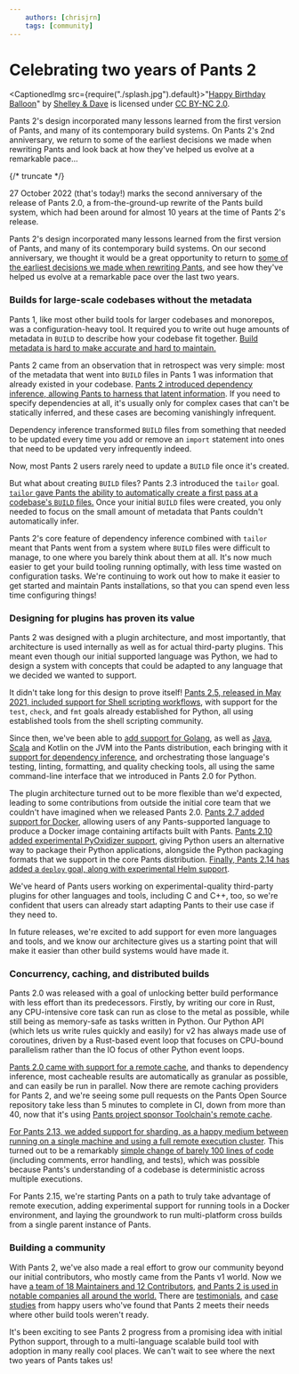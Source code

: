 ```yaml
---
    authors: [chrisjrn]
    tags: [community]
---
```


# Celebrating two years of Pants 2

<CaptionedImg src={require("./splash.jpg").default}>"[Happy Birthday Balloon](https://www.flickr.com/photos/93322500@N00/6077474404)" by [Shelley & Dave](https://www.flickr.com/photos/93322500@N00) is licensed under [CC BY-NC 2.0](https://creativecommons.org/licenses/by-nc/2.0/?ref=openverse).</CaptionedImg>

Pants 2's design incorporated many lessons learned from the first version of Pants, and many of its contemporary build systems. On Pants 2's 2nd anniversary, we return to some of the earliest decisions we made when rewriting Pants and look back at how they've helped us evolve at a remarkable pace…

{/* truncate */}

27 October 2022 (that's today!) marks the second anniversary of the release of Pants 2.0, a from-the-ground-up rewrite of the Pants build system, which had been around for almost 10 years at the time of Pants 2's release.

Pants 2's design incorporated many lessons learned from the first version of Pants, and many of its contemporary build systems. On our second anniversary, we thought it would be a great opportunity to return to [some of the earliest decisions we made when rewriting Pants](../2020-10-27-introducing-pants-v2/index.mdx), and see how they've helped us evolve at a remarkable pace over the last two years.

### Builds for large-scale codebases without the metadata

Pants 1, like most other build tools for larger codebases and monorepos, was a configuration-heavy tool. It required you to write out huge amounts of metadata in `BUILD` to describe how your codebase fit together. [Build metadata is hard to make accurate and hard to maintain.](../2021-11-18-pants-vs-bazel/index.mdx)

Pants 2 came from an observation that in retrospect was very simple: most of the metadata that went into `BUILD` files in Pants 1 was information that already existed in your codebase. [Pants 2 introduced dependency inference, allowing Pants to harness that latent information](../2022-10-27-why-dependency-inference/index.mdx). If you need to specify dependencies at all, it's usually only for complex cases that can't be statically inferred, and these cases are becoming vanishingly infrequent.

Dependency inference transformed `BUILD` files from something that needed to be updated every time you add or remove an `import` statement into ones that need to be updated very infrequently indeed.

Now, most Pants 2 users rarely need to update a `BUILD` file once it's created.

But what about creating `BUILD` files? Pants 2.3 introduced the `tailor` goal. [`tailor` gave Pants the ability to automatically create a first pass at a codebase's `BUILD` files.](../2021-03-19-tailoring-pants-to-your-codebase/index.mdx) Once your initial `BUILD` files were created, you only needed to focus on the small amount of metadata that Pants couldn't automatically infer.

Pants 2's core feature of dependency inference combined with `tailor` meant that Pants went from a system where `BUILD` files were difficult to manage, to one where you barely think about them at all. It's now much easier to get your build tooling running optimally, with less time wasted on configuration tasks. We're continuing to work out how to make it easier to get started and maintain Pants installations, so that you can spend even less time configuring things!

### Designing for plugins has proven its value

Pants 2 was designed with a plugin architecture, and most importantly, that architecture is used internally as well as for actual third-party plugins. This meant even though our initial supported language was Python, we had to design a system with concepts that could be adapted to any language that we decided we wanted to support.

It didn't take long for this design to prove itself! [Pants 2.5, released in May 2021, included support for Shell scripting workflows](../2021-05-20-introducing-pants-2-5/index.mdx), with support for the `test`, `check`, and `fmt` goals already established for Python, all using established tools from the shell scripting community.

Since then, we've been able to [add support for Golang](../2021-11-10-golang-support-pants-28/index.mdx), as well as [Java, Scala](../2022-01-12-pants-2-9/index.mdx) and Kotlin on the JVM into the Pants distribution, each bringing with it [support for dependency inference](../2021-11-22-automatically-unlocking-concurrent-builds-and-fine-grained-caching-on-the-jvm-with-dependency-inference/index.mdx), and orchestrating those language's testing, linting, formatting, and quality checking tools, all using the same command-line interface that we introduced in Pants 2.0 for Python.

The plugin architecture turned out to be more flexible than we'd expected, leading to some contributions from outside the initial core team that we couldn't have imagined when we released Pants 2.0. [Pants 2.7 added support for Docker](../2021-09-28-docker-support/index.mdx), allowing users of any Pants-supported language to produce a Docker image containing artifacts built with Pants. [Pants 2.10 added experimental PyOxidizer support](../2022-02-18-packaging-python-with-the-pyoxidizer-pants-plugin/index.mdx), giving Python users an alternative way to package their Python applications, alongside the Python packaging formats that we support in the core Pants distribution. [Finally, Pants 2.14 has added a `deploy` goal, along with experimental Helm support](../2022-10-26-pants-2-14/index.mdx).

We've heard of Pants users working on experimental-quality third-party plugins for other languages and tools, including C and C++, too, so we're confident that users can already start adapting Pants to their use case if they need to.

In future releases, we're excited to add support for even more languages and tools, and we know our architecture gives us a starting point that will make it easier than other build systems would have made it.

### Concurrency, caching, and distributed builds

Pants 2.0 was released with a goal of unlocking better build performance with less effort than its predecessors. Firstly, by writing our core in Rust, any CPU-intensive core task can run as close to the metal as possible, while still being as memory-safe as tasks written in Python. Our Python API (which lets us write rules quickly and easily) for v2 has always made use of coroutines, driven by a Rust-based event loop that focuses on CPU-bound parallelism rather than the IO focus of other Python event loops.

[Pants 2.0 came with support for a remote cache](https://www.pantsbuild.org/docs/remote-caching), and thanks to dependency inference, most cacheable results are automatically as granular as possible, and can easily be run in parallel. Now there are remote caching providers for Pants 2, and we're seeing some pull requests on the Pants Open Source repository take less than 5 minutes to complete in CI, down from more than 40, now that it's using [Pants project sponsor Toolchain's remote cache](https://toolchain.com).

[For Pants 2.13, we added support for sharding, as a happy medium between running on a single machine and using a full remote execution cluster](../2022-09-01-introducing-pants-2-13/index.mdx). This turned out to be a remarkably [simple change of barely 100 lines of code](https://github.com/pantsbuild/pants/pull/15417/files) (including comments, error handling, and tests), which was possible because Pants's understanding of a codebase is deterministic across multiple executions.

For Pants 2.15, we're starting Pants on a path to truly take advantage of remote execution, adding experimental support for running tools in a Docker environment, and laying the groundwork to run multi-platform cross builds from a single parent instance of Pants.

### Building a community

With Pants 2, we've also made a real effort to grow our community beyond our initial contributors, who mostly came from the Pants v1 world. Now we have [a team of 18 Maintainers and 12 Contributors](https://www.pantsbuild.org/docs/team), [and Pants 2 is used in notable companies all around the world.](https://www.pantsbuild.org/page/who-uses-pants) There are [testimonials](https://www.pantsbuild.org/docs/testimonials), and [case studies](https://www.pantsbuild.org/docs/media#posts--articles) from happy users who've found that Pants 2 meets their needs where other build tools weren't ready.

It's been exciting to see Pants 2 progress from a promising idea with initial Python support, through to a multi-language scalable build tool with adoption in many really cool places. We can't wait to see where the next two years of Pants takes us!
